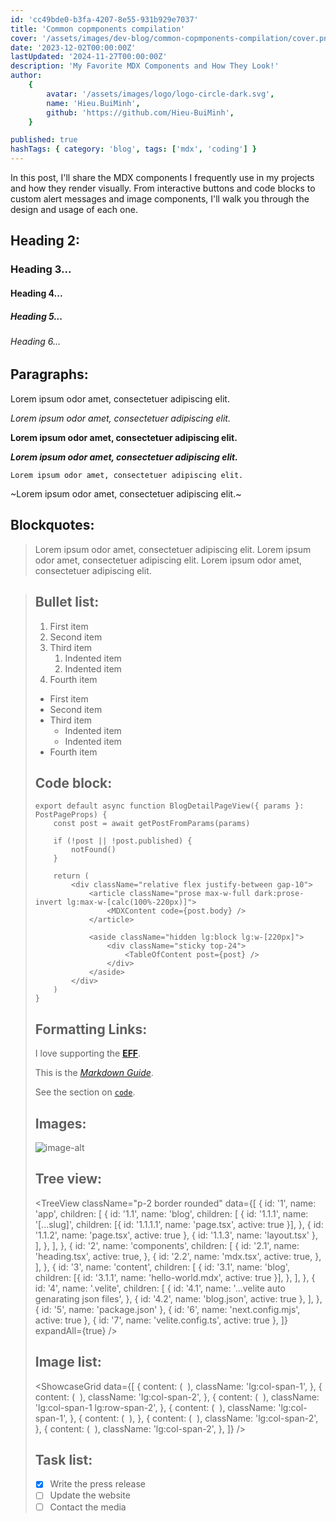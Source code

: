 ```yaml
---
id: 'cc49bde0-b3fa-4207-8e55-931b929e7037'
title: 'Common copmponents compilation'
cover: '/assets/images/dev-blog/common-copmponents-compilation/cover.png'
date: '2023-12-02T00:00:00Z'
lastUpdated: '2024-11-27T00:00:00Z'
description: 'My Favorite MDX Components and How They Look!'
author:
    {
        avatar: '/assets/images/logo/logo-circle-dark.svg',
        name: 'Hieu.BuiMinh',
        github: 'https://github.com/Hieu-BuiMinh',
    }

published: true
hashTags: { category: 'blog', tags: ['mdx', 'coding'] }
---
```


In this post, I'll share the MDX components I frequently use in my projects and how they render visually. From interactive buttons and code blocks to custom alert messages and image components, I'll walk you through the design and usage of each one.

## Heading 2:

### Heading 3...

#### Heading 4...

##### Heading 5...

###### Heading 6...

## Paragraphs:

Lorem ipsum odor amet, consectetuer adipiscing elit.

_Lorem ipsum odor amet, consectetuer adipiscing elit._

**Lorem ipsum odor amet, consectetuer adipiscing elit.**

**_Lorem ipsum odor amet, consectetuer adipiscing elit._**

`Lorem ipsum odor amet, consectetuer adipiscing elit.`

~Lorem ipsum odor amet, consectetuer adipiscing elit.~

## Blockquotes:

> Lorem ipsum odor amet, consectetuer adipiscing elit.
> Lorem ipsum odor amet, consectetuer adipiscing elit.
> Lorem ipsum odor amet, consectetuer adipiscing elit.

<BlockQuote
	data={{
		author: {
			name: 'Captain Jack Sparrow 🐦',
			avatar: '/assets/images/quotes/movies/captain-jack-sparrow.png',
			url: '',
		},
		quote: 'The problem is not the problem. The problem is your attitude about the problem',
	}}
/>

## Bullet list:

1. First item
2. Second item
3. Third item
    1. Indented item
    2. Indented item
4. Fourth item

-   First item
-   Second item
-   Third item
    -   Indented item
    -   Indented item
-   Fourth item

## Code block:

<CodeBlock fileName="component.tsx" >

```tsx showLineNumbers {2,4,6} /MDXContent/ /post.body/ /TableOfContent/
export default async function BlogDetailPageView({ params }: PostPageProps) {
	const post = await getPostFromParams(params)

	if (!post || !post.published) {
		notFound()
	}

	return (
		<div className="relative flex justify-between gap-10">
			<article className="prose max-w-full dark:prose-invert lg:max-w-[calc(100%-220px)]">
				<MDXContent code={post.body} />
			</article>

			<aside className="hidden lg:block lg:w-[220px]">
				<div className="sticky top-24">
					<TableOfContent post={post} />
				</div>
			</aside>
		</div>
	)
}
```

</CodeBlock>

## Formatting Links:

I love supporting the **[EFF](https://eff.org)**.

This is the _[Markdown Guide](https://www.markdownguide.org)_.

See the section on [`code`](#code).

<LinkCard href="https://nextjs.org/docs" hostname="nextjs.org" title="Next js" />

## Images:

<Image src="/assets/images/dev-blog/common-copmponents-compilation/cover.png" alt="image-alt" />

## Tree view:

<TreeView
	className="p-2 border rounded"
	data={[
		{
			id: '1',
			name: 'app',
			children: [
				{
					id: '1.1',
					name: 'blog',
					children: [
						{
							id: '1.1.1',
							name: '[...slug]',
							children: [{ id: '1.1.1.1', name: 'page.tsx', active: true }],
						},
						{ id: '1.1.2', name: 'page.tsx', active: true },
						{ id: '1.1.3', name: 'layout.tsx' },
					],
				},
			],
		},
		{
			id: '2',
			name: 'components',
			children: [
				{
					id: '2.1',
					name: 'heading.tsx',
					active: true,
				},
				{
					id: '2.2',
					name: 'mdx.tsx',
					active: true,
				},
			],
		},
		{
			id: '3',
			name: 'content',
			children: [
				{
					id: '3.1',
					name: 'blog',
					children: [{ id: '3.1.1', name: 'hello-world.mdx', active: true }],
				},
			],
		},
		{
			id: '4',
			name: '.velite',
			children: [
				{
					id: '4.1',
					name: '...velite auto genarating json files',
				},
				{ id: '4.2', name: 'blog.json', active: true },
			],
		},
		{ id: '5', name: 'package.json' },
		{ id: '6', name: 'next.config.mjs', active: true },
		{ id: '7', name: 'velite.config.ts', active: true },
	]}
	expandAll={true}
/>

## Image list:

<ShowcaseGrid
	data={[
		{
			content: (
				<Image
					src="/assets/images/dev-blog/how-to-build-a-blog-with-next-js-and-velite-js/cover.png"
					className="size-full rounded-sm"
					width={1200}
					height={1200}
					alt=""
					description="Lorem ipsum odor amet, consectetuer adipiscing elit. Nibh ipsum nostra ultricies montes curabitur conubia orci aliquam. Ridiculus venenatis tempor placerat urna turpis sagittis at. Enim nunc adipiscing ridiculus tortor, placerat malesuada metus"
				/>
			),
			className: 'lg:col-span-1',
		},
		{
			content: (
				<Image
					src="/assets/images/dev-blog/how-to-build-a-blog-with-next-js-and-velite-js/cover.png"
					className="size-full rounded-sm"
					width={1200}
					height={1200}
					alt=""
				/>
			),
			className: 'lg:col-span-2',
		},
		{
			content: (
				<Image
					src="/assets/images/dev-blog/how-to-build-a-blog-with-next-js-and-velite-js/cover.png"
					className="size-full rounded-sm"
					width={1200}
					height={1200}
					alt=""
				/>
			),
			className: 'lg:col-span-1 lg:row-span-2',
		},
		{
			content: (
				<Image
					src="/assets/images/dev-blog/how-to-build-a-blog-with-next-js-and-velite-js/cover.png"
					className="size-full rounded-sm"
					width={1200}
					height={1200}
					alt=""
				/>
			),
			className: 'lg:col-span-1',
		},
		{
			content: (
				<Image
					src="/assets/images/dev-blog/how-to-build-a-blog-with-next-js-and-velite-js/cover.png"
					className="size-full rounded-sm"
					width={1200}
					height={1200}
					alt=""
				/>
			),
		},
		{
			content: (
				<Image
					src="/assets/images/dev-blog/how-to-build-a-blog-with-next-js-and-velite-js/cover.png"
					className="size-full rounded-sm"
					width={1200}
					height={1200}
					alt=""
				/>
			),
			className: 'lg:col-span-2',
		},
		{
			content: (
				<Image
					src="/assets/images/dev-blog/how-to-build-a-blog-with-next-js-and-velite-js/cover.png"
					className="size-full rounded-sm"
					width={1200}
					height={1200}
					alt=""
				/>
			),
			className: 'lg:col-span-2',
		},
	]}
/>

## Task list:

-   [x] Write the press release
-   [ ] Update the website
-   [ ] Contact the media

